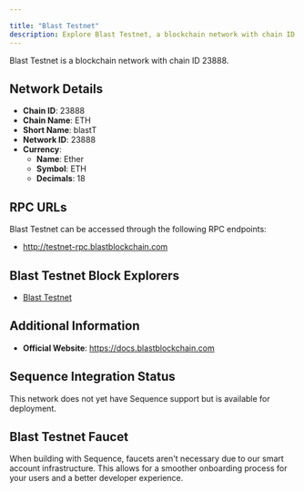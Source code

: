 ```yaml
---

title: "Blast Testnet"
description: Explore Blast Testnet, a blockchain network with chain ID 23888. Learn about its native currency, Ether, and how to interact with the network.
---
```




Blast Testnet is a blockchain network with chain ID 23888.

## Network Details

- **Chain ID**: 23888
- **Chain Name**: ETH
- **Short Name**: blastT
- **Network ID**: 23888
- **Currency**: 
  - **Name**: Ether
  - **Symbol**: ETH
  - **Decimals**: 18

## RPC URLs

Blast Testnet can be accessed through the following RPC endpoints:

- http://testnet-rpc.blastblockchain.com

## Blast Testnet Block Explorers

- [Blast Testnet](http://testnet-explorer.blastblockchain.com)

## Additional Information

- **Official Website**: https://docs.blastblockchain.com

## Sequence Integration Status

This network does not yet have Sequence support but is available for deployment.

## Blast Testnet Faucet

When building with Sequence, faucets aren't necessary due to our smart account infrastructure. This allows for a smoother onboarding process for your users and a better developer experience.

